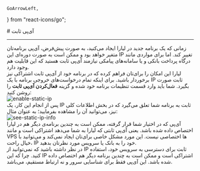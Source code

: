     GoArrowLeft,
} from "react-icons/go";


<Layout>
<Head>
<title>مستندات آی‌پی ثابت (static ip) در پلتفرم  - لیارا</title>

<meta property="og:title" content="مستندات خدمات رایانش ابری لیارا" />
<meta property="og:description" content="مستندات مربوط به آی‌پی ثابت یا Static IP در لیارا"  />
</Head>
# آی‌پی ثابت

<hr className="mb-2" />
زمانی که یک برنامه جدید در لیارا ایجاد می‌کنید، به صورت پیش‌فرض، آی‌پی برنامه‌تان متغیر خواهد بود و ممکن است به صورت دوره‌ای این IP تغییر کند.
اما برای مواردی مانند درگاه پرداخت بانکی و یا سامانه‌های پیامکی نیازمند آی‌پی ثابت هستید که این قابلیت هم وجود دارد.

<Section id="enable-static-ip" title="فعال‌کردن آی‌پی ثابت" />
لیارا این امکان را برای‌تان فراهم کرده که در برنامه خود از آی‌پی ثابت اشتراکی نیز برخوردار باشید. برای اینکه تمام درخواست‌های خروجی برنامه با یک IP ثابت صورت بگیرد. شما باید وارد قسمت تنظیمات برنامه خود شده و گزینه <b>فعال‌کردن آی‌پی ثابت</b> را روشن کنید:
<div className="h-4" />
<img src="https://media.liara.ir/docs/enabled-static-ip.png" alt="enable-static-ip"/>
<div className="h-4" />
پس از انجام این کار، یک IP ثابت به برنامه شما تعلق می‌گیرد که در بخش اطلاعات کلی نیز، می‌توانید آن را مشاهده بفرمایید؛ به عنوان مثال:
<div className="h-4" />
<img src="https://media.liara.ir/docs/see-static-ip-info.png" alt="see-static-ip-info"/>

<Section id='what-is-static-sharing-ip' title="آی‌پی اشتراکی چیست؟" />
آی‌پی که در اختیار شما قرار گرفته، ممکن است به چندین برنامه‌ی دیگر هم در لیارا اختصاص داده شده باشد. یعنی آی‌پی ثابتی که لیارا به شما می‌دهد اشتراکی است و مانند VPS ها اختصاصی نیست. این مورد مشکل خاصی برای‌تان ایجاد نمی‌کند و می‌توانید با خیال راحت، IP خود را به بانک یا سرویس مورد نظرتان بدهید.

<div className="h-4" />
<Alert variant="warning">
    در نظر داشته باشید که نمی‌توانید از IP ثابت برای دسترسی به سرویس خود، استفاده کنید. 
    چرا که این IP اشتراکی است و ممکن است به چندین برنامه دیگر هم اختصاص داده شده باشد. این آی‌پی فقط برای شناسایی سرور و نه ارتباط مستقیم، می‌باشد.
</Alert>

</Layout>